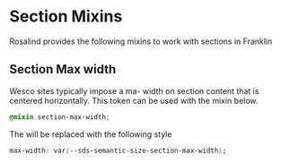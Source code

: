 
<Meta title="Docs/Developers/Mixins/Section"/>

# Section Mixins

Rosalind provides the following mixins to work with sections in Franklin

## Section Max width

Wesco sites typically impose a ma- width on section content that is centered horizontally. This token can be used with the mixin below.

```css
@mixin section-max-width;
```

The will be replaced with the following style

```css
max-width: var(--sds-semantic-size-section-max-width);
```